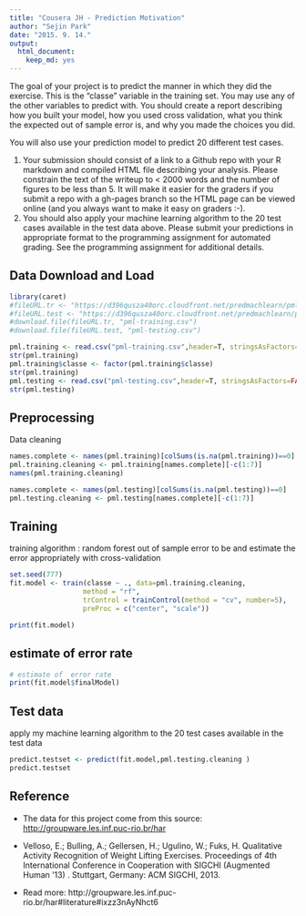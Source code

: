 ```yaml
---
title: "Cousera JH - Prediction Motivation"
author: "Sejin Park"
date: "2015. 9. 14."
output:
  html_document:
    keep_md: yes
---
```


The goal of your project is to predict the manner in which they did the exercise. This is the "classe" variable in the training set. You may use any of the other variables to predict with. You should create a report describing how you built your model, how you used cross validation, what you think the expected out of sample error is, and why you made the choices you did.

You will also use your prediction model to predict 20 different test cases.

1. Your submission should consist of a link to a Github repo with your R markdown and compiled HTML file describing your analysis. Please constrain the text of the writeup to < 2000 words and the number of figures to be less than 5. It will make it easier for the graders if you submit a repo with a gh-pages branch so the HTML page can be viewed online (and you always want to make it easy on graders :-).
2. You should also apply your machine learning algorithm to the 20 test cases available in the test data above. Please submit your predictions in appropriate format to the programming assignment for automated grading. See the programming assignment for additional details.


## Data Download and Load

```r
library(caret)
#fileURL.tr <- "https://d396qusza40orc.cloudfront.net/predmachlearn/pml-training.csv"
#fileURL.test <- "https://d396qusza40orc.cloudfront.net/predmachlearn/pml-testing.csv"
#download.file(fileURL.tr, "pml-training.csv")
#download.file(fileURL.test, "pml-testing.csv")

pml.training <- read.csv("pml-training.csv",header=T, stringsAsFactors=FALSE,na.strings= c("NA",""," ","#DIV/0!"))
str(pml.training)
pml.training$classe <- factor(pml.training$classe)
str(pml.training)
pml.testing <- read.csv("pml-testing.csv",header=T, stringsAsFactors=FALSE,na.strings= c("NA",""," ","#DIV/0!"))
str(pml.testing)
```


## Preprocessing
Data cleaning
```r
names.complete <- names(pml.training)[colSums(is.na(pml.training))==0]
pml.training.cleaning <- pml.training[names.complete][-c(1:7)]
names(pml.training.cleaning)

names.complete <- names(pml.testing)[colSums(is.na(pml.testing))==0]
pml.testing.cleaning <- pml.testing[names.complete][-c(1:7)]
```


## Training

training algorithm : random forest 
out of sample error to be and estimate the error appropriately with cross-validation
```r
set.seed(777)
fit.model <- train(classe ~ ., data=pml.training.cleaning,
                  method = "rf",
                  trControl = trainControl(method = "cv", number=5),
                  preProc = c("center", "scale"))

print(fit.model)
```

## estimate of  error rate
```r
# estimate of  error rate
print(fit.model$finalModel)
```


## Test data
apply my machine learning algorithm to the 20 test cases available in the test data

```r
predict.testset <- predict(fit.model,pml.testing.cleaning )
predict.testset
```


## Reference

* The data for this project come from this source: <http://groupware.les.inf.puc-rio.br/har>

* Velloso, E.; Bulling, A.; Gellersen, H.; Ugulino, W.; Fuks, H. Qualitative Activity Recognition of Weight Lifting Exercises. Proceedings of 4th International Conference in Cooperation with SIGCHI (Augmented Human '13) . Stuttgart, Germany: ACM SIGCHI, 2013.

* Read more: http://groupware.les.inf.puc-rio.br/har#literature#ixzz3nAyNhct6